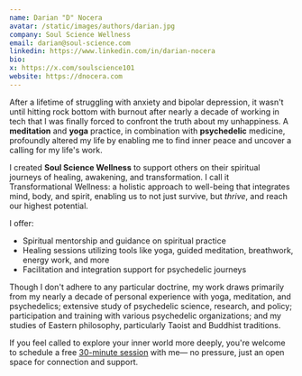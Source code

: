 ```yaml
---
name: Darian "D" Nocera
avatar: /static/images/authors/darian.jpg
company: Soul Science Wellness
email: darian@soul-science.com
linkedin: https://www.linkedin.com/in/darian-nocera
bio: 
x: https://x.com/soulscience101
website: https://dnocera.com
---
```


After a lifetime of struggling with anxiety and bipolar depression, it wasn't until hitting rock bottom with burnout after nearly a decade of working in tech that I was finally forced to confront the truth about my unhappiness. A **meditation** and **yoga** practice, in combination with **psychedelic** medicine, profoundly altered my life by enabling me to find inner peace and uncover a calling for my life's work.

I created **Soul Science Wellness** to support others on their spiritual journeys of healing, awakening, and transformation. I call it <span className="bold-underline">Transformational Wellness</span>: a holistic approach to well-being that integrates mind, body, and spirit, enabling us to not just survive, but _thrive_, and reach our highest potential.

I offer:

- Spiritual mentorship and guidance on spiritual practice
- Healing sessions utilizing tools like yoga, guided meditation, breathwork, energy work, and more
- Facilitation and integration support for psychedelic journeys

Though I don't adhere to any particular doctrine, my work draws primarily from my nearly a decade of personal experience with yoga, meditation, and psychedelics; extensive study of psychedelic science, research, and policy; participation and training with various psychedelic organizations; and my studies of Eastern philosophy, particularly Taoist and Buddhist traditions.

If you feel called to explore your inner world more deeply, you're welcome to schedule a free <a href="https://calendly.com/soul-science/30" target="_blank">30-minute session</a> with me— no pressure, just an open space for connection and support.

<Testimonial quote="My session with Darian was incredible. Darian provided a perfect container; sound, lights and more, making it feel cozy and comfortable. She was supportive and present ensuring a smooth experience. Using meditation and grounding techniques, it helped me focus on following up on my intentions. I especially appreciated the movement and stretches before and after to bring in awareness to the body! I came out feeling light, with a great sense of clarity. Gaining deeper insights on my intentions, relationships with others, and my relationship with myself. Looking forward to taking my learnings into my daily practice!" author="A.E."/>

<Testimonial quote=" My session with Darian brought new meaning to the terms “thinking” and “feeling”. As a think-first, feel-later type of person, the session helped me deepen my perspective and understanding of self. Darian created the set and setting with care and intention, allowing me to pull back the curtain on myself and connect with an intuition that is easy to pass by in everyday life. Darian was a thoughtful steward of the experience, helping me navigate complex feelings and encouraging me to go deeper. Since then, I feel more grounded and less restless, often reflecting on the wisdom I gained." author="T.R."/>
